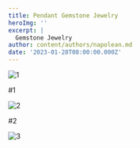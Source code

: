 ```yaml
---
title: Pendant Gemstone Jewelry
heroImg: ''
excerpt: |
  Gemstone Jewelry
author: content/authors/napolean.md
date: '2023-01-28T08:00:00.000Z'
---
```


![](/uploads/IMG_7650.jpg "1")

\#1

![](/uploads/IMG_7654.jpg "2")

\#2

![](/uploads/IMG_7655.jpg "3")





